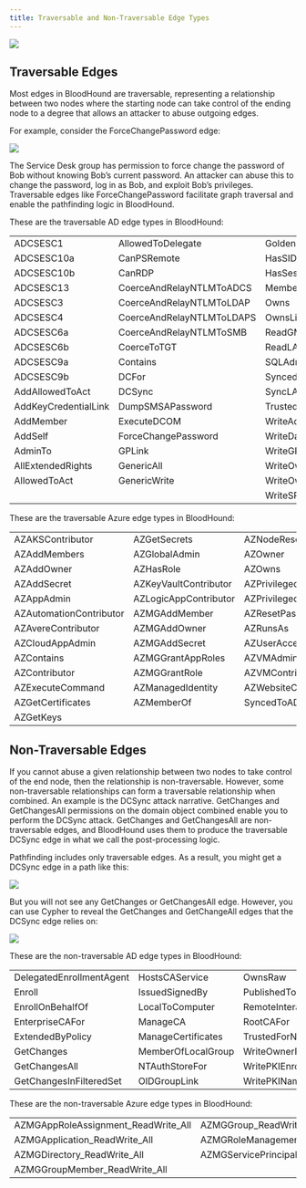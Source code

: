 ---
title: Traversable and Non-Traversable Edge Types
---

<img noZoom src="/assets/enterprise-AND-community-edition-pill-tag.svg"/> 


## Traversable Edges

Most edges in BloodHound are traversable, representing a relationship between two nodes where the starting node can take control of the ending node to a degree that allows an attacker to abuse outgoing edges.

For example, consider the ForceChangePassword edge:

<Frame>
  <img src="/assets/image-2-74.png"/>
</Frame>

The Service Desk group has permission to force change the password of Bob without knowing Bob’s current password. An attacker can abuse this to change the password, log in as Bob, and exploit Bob’s privileges. Traversable edges like ForceChangePassword facilitate graph traversal and enable the pathfinding logic in BloodHound.

These are the traversable AD edge types in BloodHound:

|                      |                           |                          |
|----------------------|---------------------------|--------------------------|
| ADCSESC1             | AllowedToDelegate         | GoldenCert               |
| ADCSESC10a           | CanPSRemote               | HasSIDHistory            |
| ADCSESC10b           | CanRDP                    | HasSession               |
| ADCSESC13            | CoerceAndRelayNTLMToADCS  | MemberOf                 |
| ADCSESC3             | CoerceAndRelayNTLMToLDAP  | Owns                     |
| ADCSESC4             | CoerceAndRelayNTLMToLDAPS | OwnsLimitedRights        |
| ADCSESC6a            | CoerceAndRelayNTLMToSMB   | ReadGMSAPassword         |
| ADCSESC6b            | CoerceToTGT               | ReadLAPSPassword         |
| ADCSESC9a            | Contains                  | SQLAdmin                 |
| ADCSESC9b            | DCFor                     | SyncedToEntraUser        |
| AddAllowedToAct      | DCSync                    | SyncLAPSPassword         |
| AddKeyCredentialLink | DumpSMSAPassword          | TrustedBy                |
| AddMember            | ExecuteDCOM               | WriteAccountRestrictions |
| AddSelf              | ForceChangePassword       | WriteDacl                |
| AdminTo              | GPLink                    | WriteGPLink              |
| AllExtendedRights    | GenericAll                | WriteOwner               |
| AllowedToAct         | GenericWrite              | WriteOwnerLimitedRights  |
|                      |                           | WriteSPN                 |

These are the traversable Azure edge types in BloodHound:

|                         |                       |                           |
|-------------------------|-----------------------|---------------------------|
| AZAKSContributor        | AZGetSecrets          | AZNodeResourceGroup       |
| AZAddMembers            | AZGlobalAdmin         | AZOwner                   |
| AZAddOwner              | AZHasRole             | AZOwns                    |
| AZAddSecret             | AZKeyVaultContributor | AZPrivilegedAuthAdmin     |
| AZAppAdmin              | AZLogicAppContributor | AZPrivilegedRoleAdmin     |
| AZAutomationContributor | AZMGAddMember         | AZResetPassword           |
| AZAvereContributor      | AZMGAddOwner          | AZRunsAs                  |
| AZCloudAppAdmin         | AZMGAddSecret         | AZUserAccessAdministrator |
| AZContains              | AZMGGrantAppRoles     | AZVMAdminLogin            |
| AZContributor           | AZMGGrantRole         | AZVMContributor           |
| AZExecuteCommand        | AZManagedIdentity     | AZWebsiteContributor      |
| AZGetCertificates       | AZMemberOf            | SyncedToADUser            |
| AZGetKeys               |                       |                           |

## Non-Traversable Edges

If you cannot abuse a given relationship between two nodes to take control of the end node, then the relationship is non-traversable. However, some non-traversable relationships can form a traversable relationship when combined. An example is the DCSync attack narrative. GetChanges and GetChangesAll permissions on the domain object combined enable you to perform the DCSync attack. GetChanges and GetChangesAll are non-traversable edges, and BloodHound uses them to produce the traversable DCSync edge in what we call the post-processing logic.

Pathfinding includes only traversable edges. As a result, you might get a DCSync edge in a path like this:

<Frame>
  <img src="/assets/image-2-75.png"/>
</Frame>

But you will not see any GetChanges or GetChangesAll edge. However, you can use Cypher to reveal the GetChanges and GetChangeAll edges that the DCSync edge relies on:

<Frame>
  <img src="/assets/image-2-76.png"/>
</Frame>


These are the non-traversable AD edge types in BloodHound:

|                          |                    |                                 |
|--------------------------|--------------------|---------------------------------|
| DelegatedEnrollmentAgent | HostsCAService     | OwnsRaw                         |
| Enroll                   | IssuedSignedBy     | PublishedTo                     |
| EnrollOnBehalfOf         | LocalToComputer    | RemoteInteractiveLogonPrivilege |
| EnterpriseCAFor          | ManageCA           | RootCAFor                       |
| ExtendedByPolicy         | ManageCertificates | TrustedForNTAuth                |
| GetChanges               | MemberOfLocalGroup | WriteOwnerRaw                   |
| GetChangesAll            | NTAuthStoreFor     | WritePKIEnrollmentFlag          |
| GetChangesInFilteredSet  | OIDGroupLink       | WritePKINameFlag                |

These are the non-traversable Azure edge types in BloodHound:

|                                       |                                              |
|---------------------------------------|----------------------------------------------|
| AZMGAppRoleAssignment\_ReadWrite\_All | AZMGGroup\_ReadWrite\_All                    |
| AZMGApplication\_ReadWrite\_All       | AZMGRoleManagement\_ReadWrite\_Directory     |
| AZMGDirectory\_ReadWrite\_All         | AZMGServicePrincipalEndpoint\_ReadWrite\_All |
| AZMGGroupMember\_ReadWrite\_All       |                                              |
